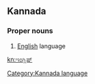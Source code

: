 ==Kannada==
===Proper nouns===
# [[English]] language

[[Category:Kannada language]]

[[kn:ಇಂಗ್ಲಿಷ್]]
